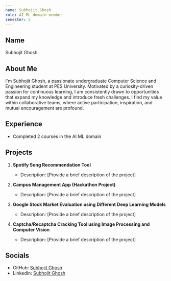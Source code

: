 ```yaml
---
name: Subhojit Ghosh
role: AI ML domain member
semester: 5
---
```


## Name
Subhojit Ghosh

## About Me
I'm Subhojit Ghosh, a passionate undergraduate Computer Science and Engineering student at PES University. Motivated by a curiosity-driven passion for continuous learning, I am consistently drawn to opportunities that expand my knowledge and introduce fresh challenges. I find my value within collaborative teams, where active participation, inspiration, and mutual encouragement are profound.

## Experience
- Completed 2 courses in the AI ML domain

## Projects
1. **Spotify Song Recommendation Tool**
   - Description: [Provide a brief description of the project]

2. **Campus Management App (Hackathon Project)**
   - Description: [Provide a brief description of the project]

3. **Google Stock Market Evaluation using Different Deep Learning Models**
   - Description: [Provide a brief description of the project]

4. **Captcha/Recaptcha Cracking Tool using Image Processing and Computer Vision**
   - Description: [Provide a brief description of the project]

## Socials
- GitHub: [Subhojit Ghosh](https://github.com/Subhojit666)
- LinkedIn: [Subhojit Ghosh](https://www.linkedin.com/in/Subhojit2002/)
